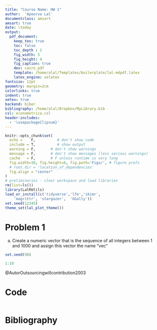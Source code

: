 ```yaml
---
title: "Course Name: HW 1"
author:  'Apoorva Lal'
documentclass: amsart
amsart: true
date: \today
output:
  pdf_document:
    keep_tex: true
    toc: false
    toc_depth : 2
    fig_width: 5
    fig_height: 4
    fig_caption: true
    dev: cairo_pdf
    template: /home/alal/Templates/boilerplate/lal-mdpdf.latex
    latex_engine: xelatex
fontsize: 12pt
geometry: margin=2cm
colorlinks: true
indent: true
xetex: true
backend: biber
bibliography: /home/alal/Dropbox/MyLibrary.bib
csl: econometrica.csl
header-includes:
  - '\usepackage{lipsum}'
---
```


```r
knitr::opts_chunk$set(
  echo =    F,          # don't show code
  include = T,          # show output
  warning = F,       # don't show warnings
  message = F,       # don't show messages (less serious warnings)
  cache   = F,       # F unless runtime is very long
  fig.width=10, fig.height=6, fig.path='Figs/', # figure prefs
  # root.dir = 'location_of_dependencies'
  fig.align = "center"
)
# preliminaries - clear workspace and load libraries
rm(list=ls())
library(LalRUtils)
load_or_install(c('tidyverse','lfe','skimr',
    'magrittr', 'stargazer',  'GGally'))
set.seed(12345)
theme_set(lal_plot_theme())
```

# Problem 1

a) Create a numeric vector that is the sequence of all integers
between 1 and 1000 and assign this vector the name "vec"

```r
set.seed(98)

1:10
```

@AutorOutsourcingwillcontribution2003


# Code
```r
```

# Bibliography
